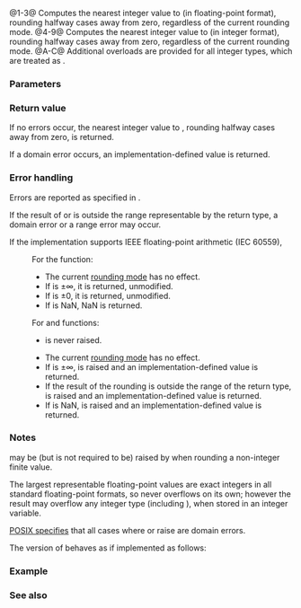 {{cpp/title|round|roundf|roundl|lround|lroundf|lroundl|llround|llroundf|llroundl}}
{{cpp/numeric/math/navbar}}
{{dcl begin}}
{{dcl header|cmath}}
{{dcl h|Rounding to floating-point types}}
{{dcl rev multi|num=1|since1=c++11|dcl1=
float       round ( float num );
double      round ( double num );
long double round ( long double num );
|since2=c++23|dcl2=
constexpr /* floating-point-type */
            round ( /* floating-point-type */ num );
}}
{{dcl|num=2|since=c++11|notes={{mark|constexpr since C++23}}|
float       roundf( float num );
}}
{{dcl|num=3|since=c++11|notes={{mark|constexpr since C++23}}|
long double roundl( long double num );
}}
{{dcl h|Rounding to {{c/core|long}}}}
{{dcl rev multi|num=4|since1=c++11|dcl1=
long lround ( float num );
long lround ( double num );
long lround ( long double num );
|since2=c++23|dcl2=
constexpr long lround( /* floating-point-type */ num );
}}
{{dcl|num=5|since=c++11|notes={{mark|constexpr since C++23}}|
long lroundf( float num );
}}
{{dcl|num=6|since=c++11|notes={{mark|constexpr since C++23}}|
long lroundl( long double num );
}}
{{dcl h|Rounding to {{c/core|long long}}}}
{{dcl rev multi|num=7|since1=c++11|dcl1=
long long llround ( float num );
long long llround ( double num );
long long llround ( long double num );
|since2=c++23|dcl2=
constexpr long long llround( /* floating-point-type */ num );
}}
{{dcl|num=8|since=c++11|notes={{mark|constexpr since C++23}}|
long long llroundf( float num );
}}
{{dcl|num=9|since=c++11|notes={{mark|constexpr since C++23}}|
long long llroundl( long double num );
}}
{{dcl h|[[#Notes|Additional overloads]]}}
{{dcl header|cmath}}
{{dcl|num=A|since=c++11|notes={{mark|constexpr since C++23}}|
template&lt; class Integer &gt;
double round( Integer num );
}}
{{dcl|num=B|since=c++11|notes={{mark|constexpr since C++23}}|
template&lt; class Integer &gt;
long lround( Integer num );
}}
{{dcl|num=C|since=c++11|notes={{mark|constexpr since C++23}}|
template&lt; class Integer &gt;
long long llround( Integer num );
}}
{{dcl end}}

@1-3@ Computes the nearest integer value to {{c|num}} (in floating-point format), rounding halfway cases away from zero, regardless of the current rounding mode.{{rev inl|since=c++23| The library provides overloads of {{tt|std::round}} for all cv-unqualified floating-point types as the type of the parameter {{c|num}}.}}
@4-9@ Computes the nearest integer value to {{c|num}} (in integer format), rounding halfway cases away from zero, regardless of the current rounding mode.{{rev inl|since=c++23| The library provides overloads of {{tt|std::lround}} and {{tt|std::llround}} for all cv-unqualified floating-point types as the type of the parameter {{c|num}}.}}
@A-C@ Additional overloads are provided for all integer types, which are treated as {{c/core|double}}.

===Parameters===
{{par begin}}
{{par|num|floating-point or integer value}}
{{par end}}

===Return value===
If no errors occur, the nearest integer value to {{c|num}}, rounding halfway cases away from zero, is returned.

{{plot|left=Return value|bottom={{c|num}}|math-round_away_zero.svg}}

If a domain error occurs, an implementation-defined value is returned.

===Error handling===
Errors are reported as specified in {{lc|math_errhandling}}.

If the result of {{tt|std::lround}} or {{tt|std::llround}} is outside the range representable by the return type, a domain error or a range error may occur.

If the implementation supports IEEE floating-point arithmetic (IEC 60559),
: For the {{tt|std::round}} function:
:* The current [[cpp/numeric/fenv/FE_round|rounding mode]] has no effect.
:* If {{c|num}} is ±∞, it is returned, unmodified.
:* If {{c|num}} is ±0, it is returned, unmodified.
:* If {{c|num}} is NaN, NaN is returned.
: For {{tt|std::lround}} and {{tt|std::llround}} functions:
:* {{lc|FE_INEXACT}} is never raised.
:* The current [[cpp/numeric/fenv/FE_round|rounding mode]] has no effect.
:* If {{c|num}} is ±∞, {{lc|FE_INVALID}} is raised and an implementation-defined value is returned.
:* If the result of the rounding is outside the range of the return type, {{lc|FE_INVALID}} is raised and an implementation-defined value is returned.
:* If {{c|num}} is NaN, {{lc|FE_INVALID}} is raised and an implementation-defined value is returned.

===Notes===
{{lc|FE_INEXACT}} may be (but is not required to be) raised by {{tt|std::round}} when rounding a non-integer finite value.

The largest representable floating-point values are exact integers in all standard floating-point formats, so {{tt|std::round}} never overflows on its own; however the result may overflow any integer type (including {{lc|std::intmax_t}}), when stored in an integer variable.

[https://pubs.opengroup.org/onlinepubs/9699919799/functions/lround.html POSIX specifies] that all cases where {{tt|std::lround}} or {{tt|std::llround}} raise {{lc|FE_INEXACT}} are domain errors.

The {{c/core|double}} version of {{tt|std::round}} behaves as if implemented as follows:
{{source|1=
#include &lt;cfenv&gt;
#include &lt;cmath&gt;

#pragma STDC FENV_ACCESS ON

double round(double x)
{
    const int save_round = std::fegetround();
    std::fesetround(FE_TOWARDZERO);
    const double result = std::rint(std::copysign(0.5 + std::fabs(x), x));
    std::fesetround(save_round);
    return result;
}
}}

{{cpp/numeric/math/additional integer overload note|round}}

===Example===
{{example
|code=
#include &lt;cassert&gt;
#include &lt;cfenv&gt;
#include &lt;cfloat&gt;
#include &lt;climits&gt;
#include &lt;cmath&gt;
#include &lt;iostream&gt;

// #pragma STDC FENV_ACCESS ON

double custom_round(double x)
{
    const int save_round = std::fegetround();
    std::fesetround(FE_TOWARDZERO);
    const double result = std::rint(std::copysign(0.5 + std::fabs(x), x));
    std::fesetround(save_round);
    return result;
}

void test_custom_round()
{
    for (const double x :
        {
            0.0, 0.3,
            0.5 - DBL_EPSILON / 2,
            0.5,
            0.5 + DBL_EPSILON / 2,
            0.7, 1.0, 2.3, 2.5, 2.7, 3.0,
            static_cast&lt;double&gt;(INFINITY)
        })
        assert(round(+x) == custom_round(+x) &amp;&amp; round(-x) == custom_round(-x));
}

int main()
{
    test_custom_round();

    std::cout &lt;&lt; std::showpos;

    // round
    std::cout &lt;&lt; "round(+2.3) = " &lt;&lt; std::round(2.3)
              &lt;&lt; "  round(+2.5) = " &lt;&lt; std::round(2.5)
              &lt;&lt; "  round(+2.7) = " &lt;&lt; std::round(2.7) &lt;&lt; '\n'
              &lt;&lt; "round(-2.3) = " &lt;&lt; std::round(-2.3)
              &lt;&lt; "  round(-2.5) = " &lt;&lt; std::round(-2.5)
              &lt;&lt; "  round(-2.7) = " &lt;&lt; std::round(-2.7) &lt;&lt; '\n';
    
    std::cout &lt;&lt; "round(-0.0) = " &lt;&lt; std::round(-0.0)  &lt;&lt; '\n'
              &lt;&lt; "round(-Inf) = " &lt;&lt; std::round(-INFINITY) &lt;&lt; '\n';
    
    // lround
    std::cout &lt;&lt; "lround(+2.3) = " &lt;&lt; std::lround(2.3)
              &lt;&lt; "  lround(+2.5) = " &lt;&lt; std::lround(2.5)
              &lt;&lt; "  lround(+2.7) = " &lt;&lt; std::lround(2.7) &lt;&lt; '\n'
              &lt;&lt; "lround(-2.3) = " &lt;&lt; std::lround(-2.3)
              &lt;&lt; "  lround(-2.5) = " &lt;&lt; std::lround(-2.5)
              &lt;&lt; "  lround(-2.7) = " &lt;&lt; std::lround(-2.7) &lt;&lt; '\n';
    
    std::cout &lt;&lt; "lround(-0.0) = " &lt;&lt; std::lround(-0.0)  &lt;&lt; '\n'
              &lt;&lt; "lround(-Inf) = " &lt;&lt; std::lround(-INFINITY) &lt;&lt; '\n';
    
    // error handling
    std::feclearexcept(FE_ALL_EXCEPT);
    
    std::cout &lt;&lt; "std::lround(LONG_MAX+1.5) = "
              &lt;&lt; std::lround(LONG_MAX + 1.5) &lt;&lt; '\n';
    if (std::fetestexcept(FE_INVALID))
        std::cout &lt;&lt; "    FE_INVALID was raised\n";
}
|p=true
|output=
round(+2.3) = +2  round(+2.5) = +3  round(+2.7) = +3
round(-2.3) = -2  round(-2.5) = -3  round(-2.7) = -3
round(-0.0) = -0
round(-Inf) = -inf
lround(+2.3) = +2  lround(+2.5) = +3  lround(+2.7) = +3
lround(-2.3) = -2  lround(-2.5) = -3  lround(-2.7) = -3
lround(-0.0) = +0
lround(-Inf) = -9223372036854775808
std::lround(LONG_MAX+1.5) = -9223372036854775808
    FE_INVALID was raised
}}

===See also===
{{dsc begin}}
{{dsc inc|cpp/numeric/math/dsc floor}}
{{dsc inc|cpp/numeric/math/dsc ceil}}
{{dsc inc|cpp/numeric/math/dsc trunc}}
{{dsc see c|c/numeric/math/round}}
{{dsc end}}

{{langlinks|de|es|fr|it|ja|pt|ru|zh}}